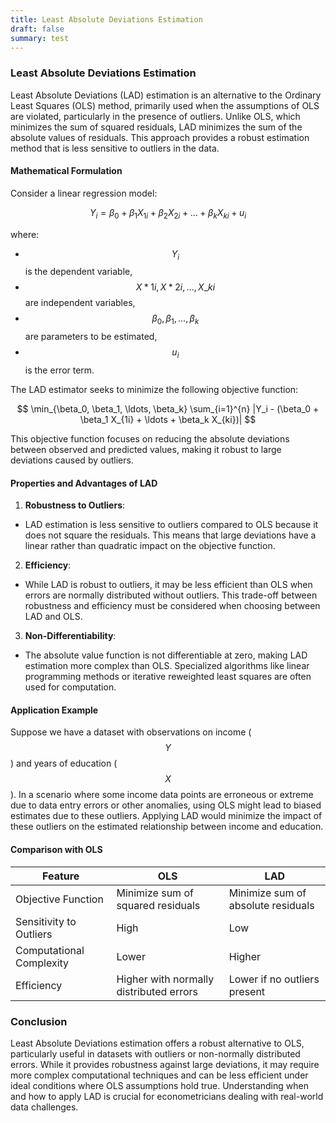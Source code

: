 ```yaml
---
title: Least Absolute Deviations Estimation
draft: false
summary: test
---
```



<TOCInline toc={props.toc} asDisclosure />

### **Least Absolute Deviations Estimation**

Least Absolute Deviations (LAD) estimation is an alternative to the Ordinary Least Squares (OLS) method, primarily used when the assumptions of OLS are violated, particularly in the presence of outliers. Unlike OLS, which minimizes the sum of squared residuals, LAD minimizes the sum of the absolute values of residuals. This approach provides a robust estimation method that is less sensitive to outliers in the data.

#### **Mathematical Formulation**

Consider a linear regression model:

$$
Y_i = \beta_0 + \beta_1 X_{1i} + \beta_2 X_{2i} + \ldots + \beta_k X_{ki} + u_i
$$

where:

- $$ Y_i $$ is the dependent variable,
- $$ X*{1i}, X*{2i}, \ldots, X\_{ki} $$ are independent variables,
- $$ \beta_0, \beta_1, \ldots, \beta_k $$ are parameters to be estimated,
- $$ u_i $$ is the error term.

The LAD estimator seeks to minimize the following objective function:

$$
\min_{\beta_0, \beta_1, \ldots, \beta_k} \sum_{i=1}^{n} |Y_i - (\beta_0 + \beta_1 X_{1i} + \ldots + \beta_k X_{ki})|
$$

This objective function focuses on reducing the absolute deviations between observed and predicted values, making it robust to large deviations caused by outliers.

#### **Properties and Advantages of LAD**

1. **Robustness to Outliers**:

- LAD estimation is less sensitive to outliers compared to OLS because it does not square the residuals. This means that large deviations have a linear rather than quadratic impact on the objective function.

2. **Efficiency**:

- While LAD is robust to outliers, it may be less efficient than OLS when errors are normally distributed without outliers. This trade-off between robustness and efficiency must be considered when choosing between LAD and OLS.

3. **Non-Differentiability**:

- The absolute value function is not differentiable at zero, making LAD estimation more complex than OLS. Specialized algorithms like linear programming methods or iterative reweighted least squares are often used for computation.

#### **Application Example**

Suppose we have a dataset with observations on income ($$Y$$) and years of education ($$X$$). In a scenario where some income data points are erroneous or extreme due to data entry errors or other anomalies, using OLS might lead to biased estimates due to these outliers. Applying LAD would minimize the impact of these outliers on the estimated relationship between income and education.

#### **Comparison with OLS**

| Feature                  | OLS                                     | LAD                                |
| ------------------------ | --------------------------------------- | ---------------------------------- |
| Objective Function       | Minimize sum of squared residuals       | Minimize sum of absolute residuals |
| Sensitivity to Outliers  | High                                    | Low                                |
| Computational Complexity | Lower                                   | Higher                             |
| Efficiency               | Higher with normally distributed errors | Lower if no outliers present       |

### **Conclusion**

Least Absolute Deviations estimation offers a robust alternative to OLS, particularly useful in datasets with outliers or non-normally distributed errors. While it provides robustness against large deviations, it may require more complex computational techniques and can be less efficient under ideal conditions where OLS assumptions hold true. Understanding when and how to apply LAD is crucial for econometricians dealing with real-world data challenges.

[^1]: https://ppl-ai-file-upload.s3.amazonaws.com/web/direct-files/30626316/2be59c8f-ac44-43e7-a595-38c5bea42df7/Jeffrey_M_Wooldridge_Introductory_Econometrics_A_Modern_Approach.pdf
[^2]: https://connectjournals.com/file_full_text/372702H_5_355-372.pdf
[^3]: https://dspace.cuni.cz/bitstream/handle/20.500.11956/91418/130215341.pdf?isAllowed=y&sequence=1
[^4]: https://gurobi-optimods.readthedocs.io/en/latest/mods/lad-regression.html
[^5]: https://mpra.ub.uni-muenchen.de/1781/1/MPRA_paper_1781.pdf
[^6]: https://en.wikipedia.org/wiki/Least_absolute_deviations
